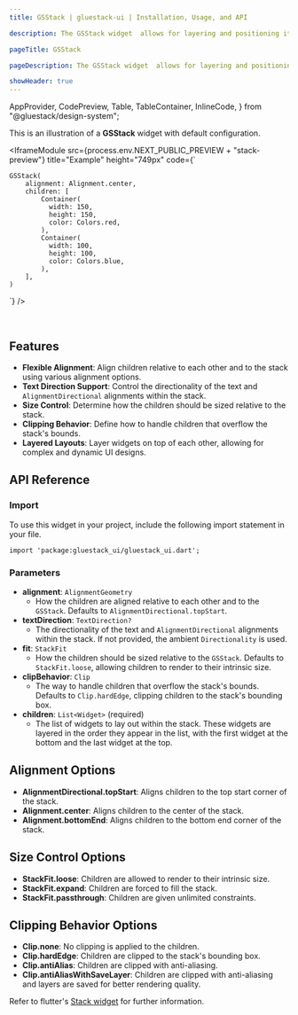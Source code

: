 ```yaml
---
title: GSStack | gluestack-ui | Installation, Usage, and API

description: The GSStack widget  allows for layering and positioning its children relative to the edges of its box. It provides control over how the children are aligned, sized, and clipped, making it ideal for creating complex layouts with overlapping elements.

pageTitle: GSStack

pageDescription: The GSStack widget  allows for layering and positioning its children relative to the edges of its box. It provides control over how the children are aligned, sized, and clipped, making it ideal for creating complex layouts with overlapping elements.

showHeader: true
---
```



  AppProvider,
  CodePreview,
  Table,
  TableContainer,
  InlineCode,
} from "@gluestack/design-system";

<Meta title="Components/Layout/Stack" />

This is an illustration of a **GSStack** widget with default configuration.

<IframeModule
  src={process.env.NEXT_PUBLIC_PREVIEW + "stack-preview"}
  title="Example"
  height="749px"
  code={`

    GSStack(
        alignment: Alignment.center,
        children: [
            Container(
              width: 150,
              height: 150,
              color: Colors.red,
            ),
            Container(
              width: 100,
              height: 100,
              color: Colors.blue,
            ),
        ],
    )

`}
/>

<br />

## Features

- **Flexible Alignment**: Align children relative to each other and to the stack using various alignment options.
- **Text Direction Support**: Control the directionality of the text and `AlignmentDirectional` alignments within the stack.
- **Size Control**: Determine how the children should be sized relative to the stack.
- **Clipping Behavior**: Define how to handle children that overflow the stack's bounds.
- **Layered Layouts**: Layer widgets on top of each other, allowing for complex and dynamic UI designs.

## API Reference

### Import

To use this widget in your project, include the following import statement in your file.

```
import 'package:gluestack_ui/gluestack_ui.dart';
```

### Parameters

- **alignment**: `AlignmentGeometry`
  - How the children are aligned relative to each other and to the `GSStack`. Defaults to `AlignmentDirectional.topStart`.
- **textDirection**: `TextDirection?`
  - The directionality of the text and `AlignmentDirectional` alignments within the stack. If not provided, the ambient `Directionality` is used.
- **fit**: `StackFit`
  - How the children should be sized relative to the `GSStack`. Defaults to `StackFit.loose`, allowing children to render to their intrinsic size.
- **clipBehavior**: `Clip`
  - The way to handle children that overflow the stack's bounds. Defaults to `Clip.hardEdge`, clipping children to the stack's bounding box.
- **children**: `List<Widget>` (required)
  - The list of widgets to lay out within the stack. These widgets are layered in the order they appear in the list, with the first widget at the bottom and the last widget at the top.

## Alignment Options

- **AlignmentDirectional.topStart**: Aligns children to the top start corner of the stack.
- **Alignment.center**: Aligns children to the center of the stack.
- **Alignment.bottomEnd**: Aligns children to the bottom end corner of the stack.

## Size Control Options

- **StackFit.loose**: Children are allowed to render to their intrinsic size.
- **StackFit.expand**: Children are forced to fill the stack.
- **StackFit.passthrough**: Children are given unlimited constraints.

## Clipping Behavior Options

- **Clip.none**: No clipping is applied to the children.
- **Clip.hardEdge**: Children are clipped to the stack's bounding box.
- **Clip.antiAlias**: Children are clipped with anti-aliasing.
- **Clip.antiAliasWithSaveLayer**: Children are clipped with anti-aliasing and layers are saved for better rendering quality.

Refer to flutter's [Stack widget](https://api.flutter.dev/flutter/widgets/Stack-class.html) for further information.
